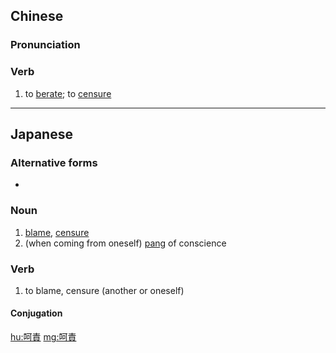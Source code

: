{{also|呵责}}
==Chinese==
{{zh-forms|s=呵责}}

===Pronunciation===
{{zh-pron
|m=hēzé
|cat=v
}}

===Verb===
{{zh-verb}}

# {{lb|zh|literary}} to [[berate]]; to [[censure]]

----

==Japanese==
{{ja-kanjitab|呵|責}}

===Alternative forms===
* {{l/ja|呵嘖}}

===Noun===
{{ja-noun|かしゃく}}

# [[blame]], [[censure]]
# (when coming from oneself) [[pang]] of conscience

===Verb===
{{ja-verb-suru|k|hira=かしゃく|rom=kashaku}}

# to blame, censure (another or oneself)

====Conjugation====
{{ja-suru|呵責|かしゃく|kashaku}}

[[hu:呵責]]
[[mg:呵責]]
